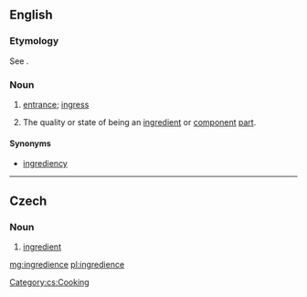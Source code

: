 ==English==

===Etymology===
See {{term|ingredient|lang=en}}.

===Noun===
{{en-noun|-}}

# {{context|obsolete|lang=en}} [[entrance]]; [[ingress]]
#: {{rfquotek|Sir M. Hale}}
# {{context|obsolete|lang=en}} The quality or state of being an [[ingredient]] or [[component]] [[part]].
#: {{rfquotek|Boyle}}

====Synonyms====
* [[ingrediency]]

{{Webster 1913}}

----

==Czech==

===Noun===
{{cs-noun|g=f}}

# [[ingredient]]

[[Category:cs:Cooking]]

[[mg:ingredience]]
[[pl:ingredience]]